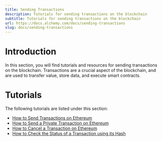 ```yaml
---
title: Sending Transactions
description: Tutorials for sending transactions on the blockchain
subtitle: Tutorials for sending transactions on the blockchain
url: https://docs.alchemy.com/docs/sending-transactions
slug: docs/sending-transactions
---
```


# Introduction

In this section, you will find tutorials and resources for sending transactions on the blockchain. Transactions are a crucial aspect of the blockchain, and are used to transfer value, store data, and execute smart contracts.

# Tutorials

The following tutorials are listed under this section:

* [How to Send Transactions on Ethereum](/docs/how-to-send-transactions-on-ethereum)
* [How to Send a Private Transaction on Ethereum](/docs/how-to-send-a-private-transaction-on-ethereum)
* [How to Cancel a Transaction on Ethereum](/docs/how-to-cancel-a-private-transaction-on-ethereum)
* [How to Check the Status of a Transaction using its Hash](/docs/how-to-check-the-status-of-a-transaction-using-its-hash)
